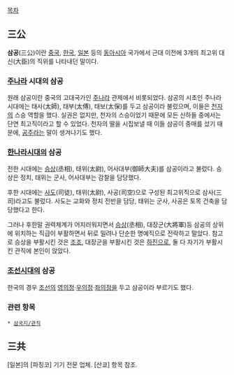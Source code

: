 [[목차]]

== 三公 ==
'''삼공'''(三公)이란 [[중국]], [[한국]], [[일본]] 등의 [[동아시아]] 국가에서 근대 이전에 3개의 최고위 대신(大臣)의 직위를 나타내던 말이다.


=== [[주나라]] 시대의 삼공 ===
원래 삼공이란 중국의 고대국가인 [[주나라]] 관제에서 비롯되었다. 삼공의 시초인 주나라 시대에는 태사(太師), 태부(太傅), 태보(太保)를 두고 삼공이라 불렀으며, 이들은 [[천자]]의 스승 역할을 했다. 실권은 없지만, 천자의 스승이었기 때문에 모든 신하들 중에서는 단연 최고직이라고 할 수 있었다.
천자의 딸을 시집보낼 때 이들 삼공이 중매를 섰기 때문에, [[공주]]라는 말이 생겨나기도 했다.

=== [[한나라]]시대의 삼공 ===

전한 시대에는 [[승상]](丞相), 태위(太尉), 어사대부(御師大夫)를 삼공이라고 불렀다. 승상은 정치, 태위는 군사, 어사대부는 감찰을 담당했다.

후한 시대에는 [[사도]](司徒), 태위(太尉), 사공(司空)으로 구성된 최고위직으로 삼사(三司)라고도 불렀다. 사도는 교화와 정치 전반을 담당, 태위는 군사, 사공은 토목 건축을 담당했다고 한다.

그러나 후한말 권력체계가 어지러워지면서 [[승상]](丞相), 대장군(大將軍)등 삼공의 상위에 위치하는 직급이 부활하면서 뒤로 밀려나 단순한 명예직으로 전락하고 말았다. 참고로 승상을 부활시킨 것은 [[조조]], 대장군을 부활시킨 것은 [[하진]]으로, 둘 다 자기가 부활시킨 관직에 본인이 앉았다.

=== [[조선]]시대의 삼공 ===
한국의 경우 [[조선]]의 [[영의정]]·[[우의정]]·[[좌의정]]을 두고 삼공이라 부르기도 했다.


=== 관련 항목 ===
 * [[삼국지/관직]]

== 三共 ==
[일본]의 [파칭코] 기기 전문 업체. [산쿄] 항목 참조. 
